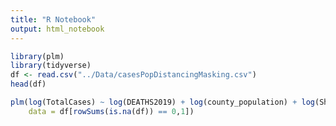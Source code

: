```yaml
---
title: "R Notebook"
output: html_notebook
---
```


```r
library(plm)
library(tidyverse)
df <- read.csv("../Data/casesPopDistancingMasking.csv")
head(df)
```


```r
plm(log(TotalCases) ~ log(DEATHS2019) + log(county_population) + log(Shape__Area) + log(grade_total) + NEVER + RARELY + SOMETIMES, 
    data = df[rowSums(is.na(df)) == 0,1])
```

